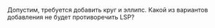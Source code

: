 Допустим, требуется добавить круг и эллипс. Какой из вариантов добавления не будет противоречить LSP?
